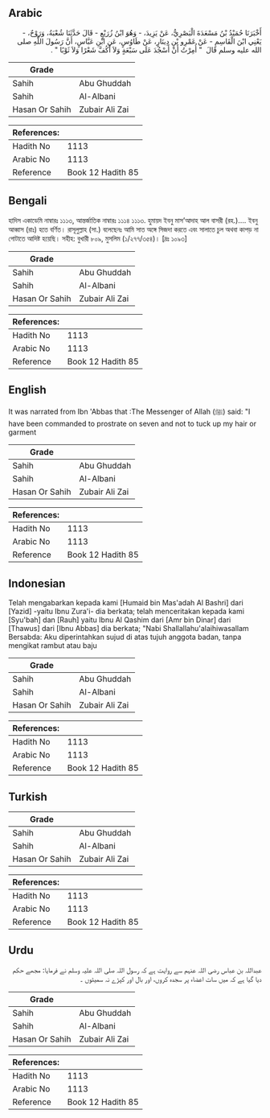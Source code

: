 ## Arabic


<div dir="rtl" lang="ar" style={{fontSize:'larger',backgroundColor:'#f8f9fa',padding:20}}>
أَخْبَرَنَا حُمَيْدُ بْنُ مَسْعَدَةَ الْبَصْرِيُّ، عَنْ يَزِيدَ، - وَهُوَ ابْنُ زُرَيْعٍ - قَالَ حَدَّثَنَا شُعْبَةُ، وَرَوْحٌ، - يَعْنِي ابْنَ الْقَاسِمِ - عَنْ عَمْرِو بْنِ دِينَارٍ، عَنْ طَاوُسٍ، عَنِ ابْنِ عَبَّاسٍ، أَنَّ رَسُولَ اللَّهِ صلى الله عليه وسلم قَالَ ‏ "‏ أُمِرْتُ أَنْ أَسْجُدَ عَلَى سَبْعَةٍ وَلاَ أَكُفَّ شَعْرًا وَلاَ ثَوْبًا ‏"‏ ‏.‏
</div>
<div style={{backgroundColor:'#f8f9fa',padding:20, marginBottom: 10}}><table> <thead> <tr> <th>Grade</th> <th></th> </tr> </thead> <tbody> <tr><td>Sahih</td><td>Abu Ghuddah</td></tr><tr><td>Sahih</td><td>Al-Albani</td></tr><tr><td>Hasan Or Sahih</td><td>Zubair Ali Zai</td></tr></tbody></table><table> <thead> <tr> <th>References:</th> <th></th> </tr> </thead> <tbody><tr><td>Hadith No</td><td>1113</td></tr><tr><td>Arabic No</td><td>1113</td></tr><tr><td>Reference</td><td>Book 12 Hadith 85</td></tr></tbody></table></div>

## Bengali


<div dir="ltr" lang="bn" style={{fontSize:'larger',backgroundColor:'#f8f9fa',padding:20}}>
হাদিস একাডেমি নাম্বারঃ ১১১৩, আন্তর্জাতিক নাম্বারঃ ১১১৪ ১১১৩. হুমায়দ ইবনু মাস’আদাহ আল বাসরী (রহ.)…. ইবনু আব্বাস (রাঃ) হতে বর্ণিত। রাসূলুল্লাহ (সা.) বলেছেনঃ আমি সাত অঙ্গে সিজদা করতে এবং সালাতে চুল অথবা কাপড় না গোটাতে আদিষ্ট হয়েছি। সহীহ: বুখারী ৮০৯, মুসলিম (১/২৭৭/৩৫৪)। [দ্রঃ ১০৯৩]
</div>
<div style={{backgroundColor:'#f8f9fa',padding:20, marginBottom: 10}}><table> <thead> <tr> <th>Grade</th> <th></th> </tr> </thead> <tbody> <tr><td>Sahih</td><td>Abu Ghuddah</td></tr><tr><td>Sahih</td><td>Al-Albani</td></tr><tr><td>Hasan Or Sahih</td><td>Zubair Ali Zai</td></tr></tbody></table><table> <thead> <tr> <th>References:</th> <th></th> </tr> </thead> <tbody><tr><td>Hadith No</td><td>1113</td></tr><tr><td>Arabic No</td><td>1113</td></tr><tr><td>Reference</td><td>Book 12 Hadith 85</td></tr></tbody></table></div>

## English


<div dir="ltr" lang="en" style={{fontSize:'larger',backgroundColor:'#f8f9fa',padding:20}}>
It was narrated from Ibn 'Abbas that :The Messenger of Allah (ﷺ) said: "I have been commanded to prostrate on seven and not to tuck up my hair or garment
</div>
<div style={{backgroundColor:'#f8f9fa',padding:20, marginBottom: 10}}><table> <thead> <tr> <th>Grade</th> <th></th> </tr> </thead> <tbody> <tr><td>Sahih</td><td>Abu Ghuddah</td></tr><tr><td>Sahih</td><td>Al-Albani</td></tr><tr><td>Hasan Or Sahih</td><td>Zubair Ali Zai</td></tr></tbody></table><table> <thead> <tr> <th>References:</th> <th></th> </tr> </thead> <tbody><tr><td>Hadith No</td><td>1113</td></tr><tr><td>Arabic No</td><td>1113</td></tr><tr><td>Reference</td><td>Book 12 Hadith 85</td></tr></tbody></table></div>

## Indonesian


<div dir="ltr" lang="id" style={{fontSize:'larger',backgroundColor:'#f8f9fa',padding:20}}>
Telah mengabarkan kepada kami [Humaid bin Mas'adah Al Bashri] dari [Yazid] -yaitu Ibnu Zura'i- dia berkata; telah menceritakan kepada kami [Syu'bah] dan [Rauh] yaitu Ibnu Al Qashim dari [Amr bin Dinar] dari [Thawus] dari [Ibnu Abbas] dia berkata; "Nabi Shallallahu'alaihiwasallam Bersabda: Aku diperintahkan sujud di atas tujuh anggota badan, tanpa mengikat rambut atau baju
</div>
<div style={{backgroundColor:'#f8f9fa',padding:20, marginBottom: 10}}><table> <thead> <tr> <th>Grade</th> <th></th> </tr> </thead> <tbody> <tr><td>Sahih</td><td>Abu Ghuddah</td></tr><tr><td>Sahih</td><td>Al-Albani</td></tr><tr><td>Hasan Or Sahih</td><td>Zubair Ali Zai</td></tr></tbody></table><table> <thead> <tr> <th>References:</th> <th></th> </tr> </thead> <tbody><tr><td>Hadith No</td><td>1113</td></tr><tr><td>Arabic No</td><td>1113</td></tr><tr><td>Reference</td><td>Book 12 Hadith 85</td></tr></tbody></table></div>

## Turkish


<div dir="ltr" lang="tr" style={{fontSize:'larger',backgroundColor:'#f8f9fa',padding:20}}>

</div>
<div style={{backgroundColor:'#f8f9fa',padding:20, marginBottom: 10}}><table> <thead> <tr> <th>Grade</th> <th></th> </tr> </thead> <tbody> <tr><td>Sahih</td><td>Abu Ghuddah</td></tr><tr><td>Sahih</td><td>Al-Albani</td></tr><tr><td>Hasan Or Sahih</td><td>Zubair Ali Zai</td></tr></tbody></table><table> <thead> <tr> <th>References:</th> <th></th> </tr> </thead> <tbody><tr><td>Hadith No</td><td>1113</td></tr><tr><td>Arabic No</td><td>1113</td></tr><tr><td>Reference</td><td>Book 12 Hadith 85</td></tr></tbody></table></div>

## Urdu


<div dir="rtl" lang="ur" style={{fontSize:'larger',backgroundColor:'#f8f9fa',padding:20}}>
عبداللہ بن عباس رضی اللہ عنہم سے روایت ہے کہ رسول اللہ صلی اللہ علیہ وسلم نے فرمایا: مجھے حکم دیا گیا ہے کہ میں سات اعضاء پر سجدہ کروں، اور بال اور کپڑے نہ سمیٹوں ۔
</div>
<div style={{backgroundColor:'#f8f9fa',padding:20, marginBottom: 10}}><table> <thead> <tr> <th>Grade</th> <th></th> </tr> </thead> <tbody> <tr><td>Sahih</td><td>Abu Ghuddah</td></tr><tr><td>Sahih</td><td>Al-Albani</td></tr><tr><td>Hasan Or Sahih</td><td>Zubair Ali Zai</td></tr></tbody></table><table> <thead> <tr> <th>References:</th> <th></th> </tr> </thead> <tbody><tr><td>Hadith No</td><td>1113</td></tr><tr><td>Arabic No</td><td>1113</td></tr><tr><td>Reference</td><td>Book 12 Hadith 85</td></tr></tbody></table></div>